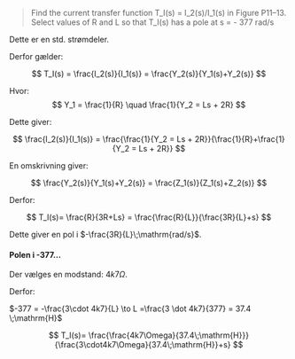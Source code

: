 >Find the current transfer function T_I(s) = I_2(s)/I_1(s) in Figure P11–13. Select values of R and L so that T_I(s) has a pole at s = - 377 rad/s

Dette er en std. strømdeler.

Derfor gælder:

$$ 
T_I(s) = \frac{I_2(s)}{I_1(s)} = \frac{Y_2(s)}{Y_1(s)+Y_2(s)}
$$

Hvor:
$$ 
Y_1 = \frac{1}{R} \quad \frac{1}{Y_2 = Ls + 2R}
$$

Dette giver: 

$$ 
\frac{I_2(s)}{I_1(s)} = \frac{\frac{1}{Y_2 = Ls + 2R}}{\frac{1}{R}+\frac{1}{Y_2 = Ls + 2R}}
$$

En omskrivning giver: 

$$ 
\frac{Y_2(s)}{Y_1(s)+Y_2(s)} = \frac{Z_1(s)}{Z_1(s)+Z_2(s)}
$$

Derfor:

$$ 
T_I(s)= \frac{R}{3R+Ls} = \frac{\frac{R}{L}}{\frac{3R}{L}+s}
$$

Dette giver en pol i $-\frac{3R}{L}\;\mathrm{rad/s}$.

#### Polen i -377...

Der vælges en modstand: $4k7\Omega$.

Derfor:

$-377 = -\frac{3\cdot 4k7}{L} \to L =\frac{3 \dot 4k7}{377} = 37.4 \;\mathrm{H}$

$$
T_I(s)= \frac{\frac{4k7\Omega}{37.4\;\mathrm{H}}}{\frac{3\cdot4k7\Omega}{37.4\;\mathrm{H}}+s}
$$